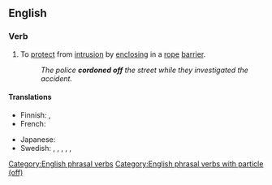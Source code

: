 ==English==

===Verb===
{{en-verb|cordons off|cordoning off|cordoned off}}

# {{lb|en|transitive}} To [[protect]] from [[intrusion]] by [[enclose|enclosing]] in a [[rope]] [[barrier]].
#: ''The police '''cordoned off''' the street while they investigated the accident.''

====Translations====
{{trans-top|to enclose with rope barrier}}
* Finnish: {{t|fi|[[sulkea]] [[köysiaita|köysiaidalla]]}}, {{t+|fi|eristää}}
* French: {{qualifier|slang}} {{t+|fr|boucler}}
{{trans-mid}}
* Japanese: {{t|ja|結界|tr=けっかい, kekkai}}
* Swedish: {{t+|sv|spärra av}}, {{t+|sv|avgränsa}}, {{t+|sv|omgärda}}, {{t+|sv|isolera}}, {{t|sv|avsnöra}}, {{t|sv|instänga}}
{{trans-bottom}}

[[Category:English phrasal verbs]]
[[Category:English phrasal verbs with particle (off)]]